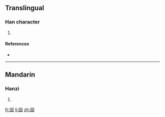 ==Translingual==

===Han character===
{{Han char|rn=31|rad=囗|as=05|sn=8|four=|canj=田戈口 (WIR)}}

# {{defn|Han|sort=囗05}}

====References====
* {{Han ref|kx=0218.041|dkj=04751|dj=0446.060|hdz=10717.160|uh=56FC|ud=22268}}

----

==Mandarin==

===Hanzi===
{{cmn-hanzi|pin=[[tāi]] ([[tai1]])|wg=t'ai<sup>1</sup>}}

# {{defn|Mandarin|sort=囗05}}

[[fr:囼]]
[[li:囼]]
[[zh:囼]]